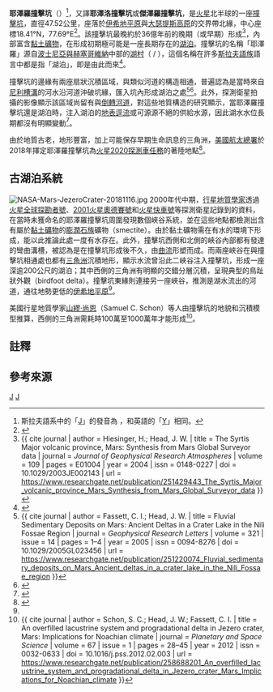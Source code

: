 {{noteTA
|G1=地名
|G2=USGov
|1=zh:維京1號;zh-hans:海盗号;zh-hant:維京1號;zh-hk:維京1號;zh-sg:維京1號;zh-tw:海盜1號;zh-mo:維京1號;
|2=zh-hk:森姆; zh-tw:山繆; zh-cn:塞缪尔;
}}
{{Infobox crater
| title       = 耶澤羅撞擊坑
| image       = SyrtisMajor-MC-13-JezeroCrater (cropped).jpg
| image_size  = 270px
| caption     = [[海盜1號|海盜1號軌道衛星]]拍攝的耶澤羅撞擊坑
| coordinate_title = [[火星地理#經緯坐標|坐標]]
| globe       = 火星
| coordinates = {{coord|18.38|N|77.58|E|globe:mars_type:landmark|display=inline,title}}
| diameter    = {{convert|49|km}}
| depth       = {{convert|839|m}}
| eponym      = [[波赫|波赫]][[湖村|湖村]] 
| region      = [[伊希地平原|伊希地平原]]與[[大瑟提斯高原|大瑟提斯高原]]交界
}}
'''耶澤羅撞擊坑'''（{{lang-en|Jezero}}）<ref group="註">斯拉夫語系中的「[[Ј|Ј]]」的發音為 {{IPA4|j}}，和英語的「[[Y|Y]]」相同。</ref>，又譯'''耶澤洛撞擊坑'''或'''傑澤羅撞擊坑'''，是[[火星|火星]]北半球的一座[[撞擊坑|撞擊坑]]，直徑47.52公里，座落於[[伊希地平原|伊希地平原]]與[[大瑟提斯高原|大瑟提斯高原]]的交界帶北緣，中心座標18.41°N，77.69°E<ref name = usgs>{{cite web | url = https://planetarynames.wr.usgs.gov/Feature/14300 | title = Jezero | work = Gazetteer of Planetary Nomenclature | agency = [[IAU|IAU]] / [[USGS|USGS]] / [[NASA|NASA]] | accessdate = 2020-07-30 | archive-date = 2021-03-21 | archive-url = https://web.archive.org/web/20210321020534/https://planetarynames.wr.usgs.gov/Feature/14300 | dead-url = no }}</ref>。該撞擊坑最晚約於36億年前的{{le|諾亞紀|Noachian}}晚期（或{{le|赫斯珀利亞紀|Hesperian}}早期）形成<ref name = Hiesinger2004>{{ cite journal | author = Hiesinger, H.; Head, J. W. | title = The Syrtis Major volcanic province, Mars: Synthesis from Mars Global Surveyor data | journal = ''Journal of Geophysical Research Atmospheres'' | volume = 109 | pages = E01004 | year = 2004 | issn = 0148-0227 | doi = 10.1029/2003JE002143 | url = https://www.researchgate.net/publication/251429443_The_Syrtis_Major_volcanic_province_Mars_Synthesis_from_Mars_Global_Surveyor_data }}</ref>，內部富含[[黏土礦物|黏土礦物]]，在形成初期極可能是一座長期存在的[[湖泊|湖泊]]。撞擊坑的名稱「耶澤羅」源自[[波士尼亞與赫塞哥維納|波士尼亞與赫塞哥維納]]中部的[[湖村|湖村]]（{{lang-sr|Језеро}} / {{transl|sr|''Jezero''}}），這個名稱在許多[[斯拉夫語族|斯拉夫語族]]語言中都是指「湖泊」，即是由此而來<ref name = Witze>{{cite web | url = https://www.nature.com/articles/d41586-020-02257-w | author = Witze, Alexandra | title = NASA has launched the most ambitious Mars rover ever built: here’s what happens next | publisher = [[自然_(期刊)|Nature]] | date = 2020-07-30 | access-date = 2020-07-30 | archive-date = 2021-03-07 | archive-url = https://web.archive.org/web/20210307201728/https://www.nature.com/articles/d41586-020-02257-w | dead-url = no }}</ref>。

撞擊坑的邊緣有兩座扇狀沉積區域，與類似河道的構造相通，普遍認為是當時來自[[尼利槽溝|尼利槽溝]]的河水沿河道沖破坑緣，匯入坑內形成湖泊之處<ref name = Fassett2005>{{ cite journal | author = Fassett, C. I.; Head, J. W. | title = Fluvial Sedimentary Deposits on Mars: Ancient Deltas in a Crater Lake in the Nili Fossae Region | journal = ''Geophysical Research Letters'' | volume = 321 | issue = 14 | pages = 1–4 | year = 2005 | issn = 0094-8276 | doi = 10.1029/2005GL023456 | url = https://www.researchgate.net/publication/251220074_Fluvial_sedimentary_deposits_on_Mars_Ancient_deltas_in_a_crater_lake_in_the_Nili_Fossae_region }}</ref><ref name = Ehlmann2008>{{cite journal | author = Ehlmann, B. L.; Mustard, J. F.; Fassett, C. I.; Schon, S. C.; Head, J. W.; Marais, D. J. D.; Grant, John A.; Murchie, Scott L. | title = Clay minerals in delta deposits and organic preservation potential on Mars | journal = ''Nature Geoscience'' | volume = 1 | issue = 6 | pages = 355–358 | year = 2008 | issn = 1752-0894 | doi = 10.1038/ngeo207 | url = https://repository.si.edu/handle/10088/16530 | access-date = 2020-07-30 | archive-date = 2021-03-07 | archive-url = https://web.archive.org/web/20210307201733/https://repository.si.edu/handle/10088/16530 | dead-url = no }}</ref>。此外，探測衛星拍攝的影像顯示該區域尚留有{{le|河曲沙洲|Point bar}}與[[倒轉地形|倒轉河道]]，對這些地質構造的研究顯示，當耶澤羅撞擊坑還是湖泊時，注入湖泊的[[地表逕流|地表逕流]]或可源源不絕的供給水源，因此湖水水位長期都沒有明顯變動<ref name = Goudge2017>{{cite conference | author = Goudge, T. A.; Mohrig, D.; Cardenas, B. T.; Hughes, C. M.; Fassett, C. I. | title = Stratigraphy and Evolution of Delta Channel Deposits, Jezero Crater Mars | conference = The 48<sup>th</sup> Lunar and Planetary Science Conference | year = 2017 | url = https://www.hou.usra.edu/meetings/lpsc2017/pdf/1195.pdf | access-date = 2020-07-30 | archive-date = 2021-02-20 | archive-url = https://web.archive.org/web/20210220023619/https://www.hou.usra.edu/meetings/lpsc2017/pdf/1195.pdf | dead-url = no }}</ref>。

由於地質古老，地形豐富，加上可能保存早期生命訊息的三角洲，[[美國航太總署|美國航太總署]]於2018年擇定耶澤羅撞擊坑為[[火星2020探測車任務|火星2020探測車任務]]的著陸地點<ref>{{cite web | url = https://www.nasa.gov/press-release/nasa-announces-landing-site-for-mars-2020-rover | author = Hautaluoma, Grey | title = NASA Announces Landing Site for Mars 2020 Rover | publisher = [[NASA|NASA]] | accessdate = 2018-11-20 | archive-date = 2020-07-21 | archive-url = https://web.archive.org/web/20200721063828/https://www.nasa.gov/press-release/nasa-announces-landing-site-for-mars-2020-rover/ | dead-url = no }}</ref>。

== 古湖泊系統 ==
[[File:NASA-Mars-JezeroCrater-20181116.jpg|thumb]]
2000年代中期，[[行星地質學|行星地質學家]]透過[[火星全球探勘者號|火星全球探勘者號]]、[[2001火星奧德賽號|2001火星奧德賽號]]和[[火星快車號|火星快車號]]等探測衛星記錄到的資料，在當時未獲命名的耶澤羅撞擊坑周圍發現數個峽谷系統，並在這些地點都檢測出含有屬於[[黏土礦物|黏土礦物]]的[[膨潤石族|膨潤石族]]礦物（smectite）。由於黏土礦物需在有水的環境下形成，能以此推論此處一度有水存在。此外，撞擊坑西側和北側的峽谷內部都有發達的彎曲溝槽，被認為是在撞擊坑形成後不久，由[[曲流|曲流]]形塑而成。而兩座峽谷在與撞擊坑相通處也都有[[三角洲|三角洲]]沉積地形，顯示水流曾沿此二峽谷注入撞擊坑，形成一座深逾200公尺的湖泊；其中西側的三角洲有明顯的交錯分層沉積，呈現典型的鳥趾狀外觀（birdfoot delta）。撞擊坑東緣則連接另一座峽谷，推測是湖水流出的河道，通往地勢更低的[[伊希地平原|伊希地平原]]<ref name = Fassett2005/>。

美國行星地質學家[[山繆·尚恩|山繆·尚恩]]（Samuel C. Schon）等人由撞擊坑的地貌和沉積模型推算，西側的三角洲需耗時100萬至1000萬年才能形成<ref name = Schon2012>{{ cite journal | author = Schon, S. C.; Head, J. W.; Fassett, C. I. | title = An overfilled lacustrine system and progradational delta in Jezero crater, Mars: Implications for Noachian climate | journal = ''Planetary and Space Science'' | volume = 67 | issue = 1 | pages = 28–45 | year = 2012 | issn = 0032-0633 | doi = 10.1016/j.pss.2012.02.003 | url = https://www.researchgate.net/publication/258688201_An_overfilled_lacustrine_system_and_progradational_delta_in_Jezero_crater_Mars_Implications_for_Noachian_climate }}</ref>。

== 註釋 ==
{{reflist|group=註}}

== 參考來源 ==
{{reflist|2}}
{{火星地理}}
{{Portal bar|天文學|生物學|太陽系|航太}}
[[Category:火星撞擊坑|J]]
[[Category:火星2020|J]]